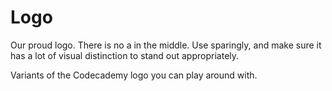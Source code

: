 
<Meta title="Labs|Atoms/Logo" component={Logo} />

# Logo

<StoryStatus status="ready" />

Our proud logo. There is no a in the middle. Use sparingly, and make sure
it has a lot of visual distinction to stand out appropriately.

<Preview withSource="open">
  <Story name="Logo">
    <Logo
      width={number('width', 256)}
      height={number('height', undefined)}
      type={select(
        'type',
        [
          'pro',
          'proAlt',
          'proLockup',
          'proMono',
          'premium',
          'program',
          'default',
        ],
        'default'
      )}
      style={{
        color: select('color', selectableColors, selectableColors.black),
      }}
    />
  </Story>
</Preview>

<Props story="Logo" of={Logo} />

Variants of the Codecademy logo you can play around with.

<Preview>
  <Story name="Pro">
    <Logo height={256} type="pro" width={256} />
  </Story>
  <Story name="Pro Alt">
    <Logo height={256} type="proAlt" width={256} />
  </Story>
  <Story name="Pro Lockup">
    <Logo height={256} type="proLockup" width={256} />
  </Story>
  <Story name="Pro Mono">
    <Logo height={256} type="proMono" width={256} />
  </Story>
  <Story name="Premium">
    <Logo height={256} type="premium" width={256} />
  </Story>
  <Story name="Program">
    <Logo height={256} type="program" width={256} />
  </Story>
  <Story name="Default">
    <Logo height={256} type="default" width={256} />
  </Story>
</Preview>
